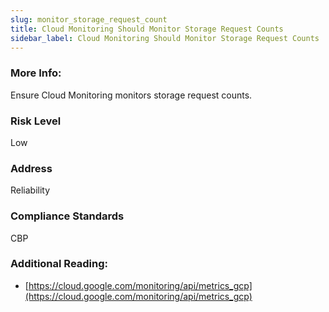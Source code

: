```yaml
---
slug: monitor_storage_request_count
title: Cloud Monitoring Should Monitor Storage Request Counts
sidebar_label: Cloud Monitoring Should Monitor Storage Request Counts
---
```


### More Info:

Ensure Cloud Monitoring monitors storage request counts.

### Risk Level

Low

### Address

Reliability

### Compliance Standards

CBP

### Additional Reading:

- [https://cloud.google.com/monitoring/api/metrics_gcp](https://cloud.google.com/monitoring/api/metrics_gcp) 

